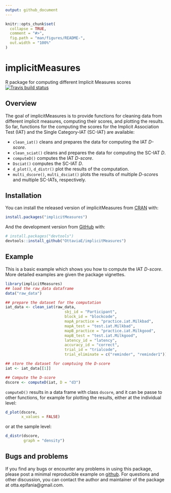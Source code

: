 ```yaml
---
output: github_document
---
```


<!-- README.md is generated from README.Rmd. Please edit that file -->

```r
knitr::opts_chunk$set(
  collapse = TRUE,
  comment = "#>",
  fig.path = "man/figures/README-",
  out.width = "100%"
)
```
# implicitMeasures

R package for computing different Implicit Measures scores
  <!-- badges: start -->
  [![Travis build status](https://travis-ci.org/OttaviaE/implicitMeasures.svg?branch=master)](https://travis-ci.org/OttaviaE/implicitMeasures)
  <!-- badges: end -->
  
## Overview

The goal of implicitMeasures is to provide functions for cleaning data from different implicit measures, computing their scores, and plotting the results. So far, functions for the computing the scores for the Implicit Association Test (IAT) and the Single Category-IAT (SC-IAT) are available: 


* `clean_iat()` cleans and prepares the data for computing the IAT *D-score*.
* `clean_sciat()` cleans and prepares the data for computing the SC-IAT *D*.
* `computeD()` computes the IAT *D-score*.
* `Dsciat()` computes the SC-IAT *D*.
* `d_plot()`, `d_distr()` plot the results of the computation.
* `multi_dscore()`, `multi_dsciat()` plots the results of multiple *D-score*s and multiple SC-IATs, respectively.


## Installation

You can install the released version of implicitMeasures from [CRAN](https://CRAN.R-project.org) with:

``` r
install.packages("implicitMeasures")
```

And the development version from [GitHub](https://github.com/) with:

``` r
# install.packages("devtools")
devtools::install_github("OttaviaE/implicitMeasures")
```
## Example

This is a basic example which shows you how to compute the IAT *D-score*. More detailed examples are given the package vignettes.

```r
library(implicitMeasures)
## load the raw_data dataframe
data("raw_data")

## prepare the dataset for the computation
iat_data <- clean_iat(raw_data, 
                          sbj_id = "Participant",
                          block_id = "blockcode",
                          mapA_practice = "practice.iat.Milkbad",
                          mapA_test = "test.iat.Milkbad",
                          mapB_practice = "practice.iat.Milkgood",
                          mapB_test = "test.iat.Milkgood",
                          latency_id = "latency",
                          accuracy_id = "correct",
                          trial_id = "trialcode",
                          trial_eliminate = c("reminder", "reminder1"))

## store the dataset for comptuing the D-score
iat <- iat_data[[1]]

## Compute the D-score
dscore <- computeD(iat, D = "d3")
```

`computeD()` results in a data frame with class `dscore`, and it can be passe to other functions, for example for plotting the results, either at the individual level: 

```r
d_plot(dscore, 
       x_values = FALSE)
```
or at the sample level: 

```r
d_distr(dscore, 
        graph = "density")
```

## Bugs and problems

If you find any bugs or encounter any problems in using this package, please post a minimal reproducible example on [github](https://github.com/OttaviaE/implicitMeasures/issues). 
For questions and other discussion, you can contact the author and maintainer of the package at otta.epifania@gmail.com. 
